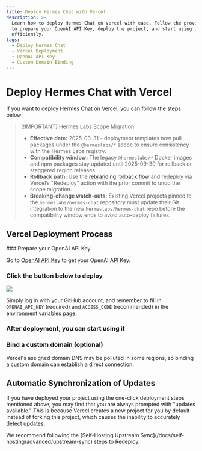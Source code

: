 ```yaml
---
title: Deploy Hermes Chat with Vercel
description: >-
  Learn how to deploy Hermes Chat on Vercel with ease. Follow the provided steps
  to prepare your OpenAI API Key, deploy the project, and start using it
  efficiently.
tags:
  - Deploy Hermes Chat
  - Vercel Deployment
  - OpenAI API Key
  - Custom Domain Binding
---
```


# Deploy Hermes Chat with Vercel

If you want to deploy Hermes Chat on Vercel, you can follow the steps below:

> \[!IMPORTANT] Hermes Labs Scope Migration
>
> - **Effective date:** 2025-03-31 – deployment templates now pull packages under the `@hermeslabs/*` scope to ensure consistency with the Hermes Labs registry.
> - **Compatibility window:** The legacy `@hermeslabs/*` Docker images and npm packages stay updated until 2025-09-30 for rollback or staggered region releases.
> - **Rollback path:** Use the [rebranding rollback flow](/docs/development/rebranding#rollback-strategy) and redeploy via Vercel’s "Redeploy" action with the prior commit to undo the scope migration.
> - **Breaking-change watch-outs:** Existing Vercel projects pinned to the `hermeslabs/hermes-chat` repository must update their Git integration to the new `hermeslabs/hermes-chat` repo before the compatibility window ends to avoid auto-deploy failures.

## Vercel Deployment Process

<Steps>
  ### Prepare your OpenAI API Key

  Go to [OpenAI API Key](https://platform.openai.com/account/api-keys) to get your OpenAI API Key.

  ### Click the button below to deploy

  [![](https://vercel.com/button)](https://vercel.com/new/clone?repository-url=https%3A%2F%2Fgithub.com%2Fhermeslabs%2Fhermes-chat\&env=OPENAI_API_KEY,ACCESS_CODE\&envDescription=Find%20your%20OpenAI%20API%20Key%20by%20click%20the%20right%20Learn%20More%20button.%20%7C%20Access%20Code%20can%20protect%20your%20website\&envLink=https%3A%2F%2Fplatform.openai.com%2Faccount%2Fapi-keys\&project-name=hermes-chat\&repository-name=hermes-chat)

  Simply log in with your GitHub account, and remember to fill in `OPENAI_API_KEY` (required) and `ACCESS_CODE` (recommended) in the environment variables page.

  ### After deployment, you can start using it

  ### Bind a custom domain (optional)

  Vercel's assigned domain DNS may be polluted in some regions, so binding a custom domain can establish a direct connection.
</Steps>

## Automatic Synchronization of Updates

If you have deployed your project using the one-click deployment steps mentioned above, you may find that you are always prompted with "updates available." This is because Vercel creates a new project for you by default instead of forking this project, which causes the inability to accurately detect updates.

<Callout>
  We recommend following the [Self-Hosting Upstream Sync](/docs/self-hosting/advanced/upstream-sync)
  steps to Redeploy.
</Callout>
